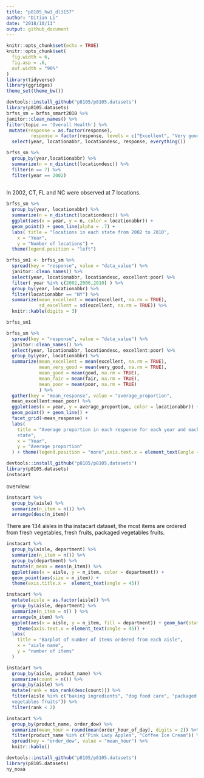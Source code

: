 ```yaml
---
title: "p8105_hw3_dl3157"
author: "Ditian Li"
date: "2018/10/11"
output: github_document
---
```


```r
knitr::opts_chunk$set(echo = TRUE)
knitr::opts_chunk$set(
  fig.width = 6,
  fig.asp = .6,
  out.width = "90%"
)
library(tidyverse)
library(ggridges)
theme_set(theme_bw())
```


```r
devtools::install_github("p8105/p8105.datasets")
library(p8105.datasets)
brfss_sm = brfss_smart2010 %>%
janitor::clean_names() %>%
filter(topic == 'Overall Health') %>%
 mutate(response = as.factor(response),
         response = factor(response, levels = c("Excellent", "Very good", "Good", "Fair", "Poor"))) %>% 
  select(year, locationabbr, locationdesc, response, everything()) 


```

```r
brfss_sm %>%
  group_by(year,locationabbr) %>% 
  summarize(n = n_distinct(locationdesc)) %>% 
  filter(n == 7) %>% 
  filter(year == 2002)
  
```
In 2002, CT, FL and NC were observed at 7 locations.

```r
brfss_sm %>% 
  group_by(year, locationabbr) %>% 
  summarize(n = n_distinct(locationdesc)) %>% 
  ggplot(aes(x = year, y = n, color = locationabbr)) + 
  geom_point() + geom_line(alpha = .7) + 
  labs( title = "locations in each state from 2002 to 2010",
    x = "Year",
    y = "Number of locations") + 
  theme(legend.position = "left")
```

```r
brfss_sm1 <- brfss_sm %>% 
  spread(key = "response", value = "data_value") %>% 
  janitor::clean_names() %>% 
  select(year, locationabbr, locationdesc, excellent:poor) %>% 
  filter( year %in% c(2002,2006,2010) ) %>% 
  group_by(year, locationabbr) %>% 
  filter(locationabbr == "NY") %>% 
  summarize(mean_excellent = mean(excellent, na.rm = TRUE),
            sd_excellent = sd(excellent, na.rm = TRUE)) %>% 
  knitr::kable(digits = 3)

brfss_sm1

```

```r
brfss_sm %>% 
  spread(key = "response", value = "data_value") %>% 
  janitor::clean_names() %>% 
  select(year, locationabbr, locationdesc, excellent:poor) %>% 
  group_by(year, locationabbr) %>% 
  summarize(mean_excellent = mean(excellent, na.rm = TRUE),
            mean_very_good = mean(very_good, na.rm = TRUE),
            mean_good = mean(good, na.rm = TRUE),
            mean_fair = mean(fair, na.rm = TRUE),
            mean_poor = mean(poor, na.rm = TRUE)
            ) %>% 
  gather(key = "mean_response", value = "average_proportion",    
  mean_excellent:mean_poor) %>% 
  ggplot(aes(x = year, y = average_proportion, color = locationabbr)) + 
  geom_point() + geom_line() +
  facet_grid(~mean_response) +
  labs(
    title = "Average proportion in each response for each year and each    
    state",
    x = "Year",
    y = "Average proportion"
  ) + theme(legend.position = "none",axis.text.x = element_text(angle = 45))
```

```r
devtools::install_github("p8105/p8105.datasets")
library(p8105.datasets)
instacart
```
overview:

```r
instacart %>% 
  group_by(aisle) %>% 
  summarize(n_item = n()) %>% 
  arrange(desc(n_item))
```
There are 134 aisles in tha instacart dataset, the most items are ordered from fresh vegetables, fresh fruits, packaged vegetables fruits.

```r
instacart %>% 
  group_by(aisle, department) %>% 
  summarize(n_item = n()) %>% 
  group_by(department) %>% 
  mutate(n_mean = mean(n_item)) %>% 
  ggplot(aes(x = aisle, y = n_item, color = department)) +   
  geom_point(aes(size = n_item)) +
  theme(axis.title.x =  element_text(angle = 45))

instacart %>% 
  mutate(aisle = as.factor(aisle)) %>% 
  group_by(aisle, department) %>% 
  summarize(n_item = n() ) %>% 
  arrange(n_item) %>% 
  ggplot(aes(x = aisle, y = n_item, fill = department)) + geom_bar(stat = "identity") +
    theme(axis.text.x = element_text(angle = 45)) +
  labs(
    title = "Barplot of number of items ordered from each aisle",
    x = "aisle name",
    y = "number of items"
  )

```

```r
instacart %>% 
  group_by(aisle, product_name) %>% 
  summarize(count = n()) %>% 
  group_by(aisle) %>% 
  mutate(rank = min_rank(desc(count))) %>%  
  filter(aisle %in% c("baking ingredients", "dog food care", "packaged     
  vegetables fruits")) %>% 
  filter(rank < 2)
```

```r
instacart %>% 
  group_by(product_name, order_dow) %>% 
  summarize(mean_hour = round(mean(order_hour_of_day), digits = 2)) %>% 
  filter(product_name %in% c("Pink Lady Apples", "Coffee Ice Cream")) %>% 
  spread(key = "order_dow", value = "mean_hour") %>% 
  knitr::kable()
```


```r
devtools::install_github("p8105/p8105.datasets")
library(p8105.datasets)
ny_noaa
```

